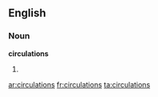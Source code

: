 ==English==

===Noun===
'''circulations'''

# {{plural of|[[circulation]]}}

[[ar:circulations]]
[[fr:circulations]]
[[ta:circulations]]